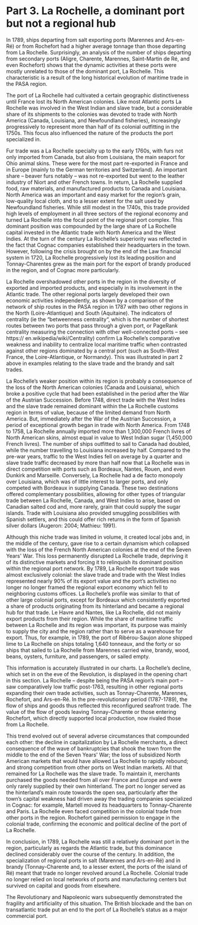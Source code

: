 

# Part 3. La Rochelle, a dominant port but not a regional hub

<Caller id="viz-principale-partie-3" step={3} />

In 1789, ships departing from salt exporting ports (Marennes and Ars-en-Ré) or from Rochefort had a higher average tonnage than those departing from La Rochelle. Surprisingly, an analysis of the number of ships departing from secondary ports (Aligre, Charente, Marennes, Saint-Martin de Ré, and even Rochefort) shows that the dynamic activities at these ports were mostly unrelated to those of the dominant port, La Rochelle. This characteristic is a result of the long historical evolution of maritime trade in the PASA region.

The port of La Rochelle had cultivated a certain geographic distinctiveness until France lost its North American colonies. Like most Atlantic ports La Rochelle was involved in the West Indian and slave trade, but a considerable share of its shipments to the colonies was devoted to trade with North America (Canada, Louisiana, and Newfoundland fisheries), increasingly progressively to represent more than half of its colonial outfitting in the 1750s. This focus also influenced the nature of the products the port specialized in.

Fur trade was a La Rochelle specialty up to the early 1760s, with furs not only imported from Canada, but also from Louisiana, the main seaport for Ohio animal skins. These were for the most part re-exported in France and in Europe (mainly to the German territories and Switzerland). An important share – beaver furs notably – was not re-exported but went to the leather industry of Niort and other French towns. In return, La Rochelle supplied food, raw materials, and manufactured products to Canada and Louisiana. North America was an important and easy market for the region’s grain, low-quality local cloth, and to a lesser extent for the salt used by Newfoundland fisheries. While still modest in the 1740s, this trade provided high levels of employment in all three sectors of the regional economy and turned La Rochelle into the focal point of the regional port complex. This dominant position was compounded by the large share of La Rochelle capital invested in the Atlantic trade with North America and the West Indies. At the turn of the century La Rochelle’s superiority was reflected in the fact that Cognac companies established their headquarters in the town. However, following the crisis brought on by the end of the Law financial system in 1720, La Rochelle progressively lost its leading position and Tonnay-Charentes grew as the main port for the export of brandy produced in the region, and of Cognac more particularly. 

<Caller id="viz-principale-partie-3" step={2} />

La Rochelle overshadowed other ports in the region in the diversity of exported and imported products, and especially in its involvement in the Atlantic trade. The other regional ports largely developed their own economic activities independently, as shown by a comparison of the network of ship routes in the PASA region in 1787 with two other regions in the North (Loire-Atlantique) and South (Aquitaine). The indicators of centrality (ie the “betweenness centrality“, which is the number of shortest routes between two ports that pass through a given port, or PageRank centrality measuring the connection with other well-connected ports – see https:// en.wikipedia/wiki/Centrality) confirm La Rochelle’s comparative weakness and inability to centralize local maritime traffic when contrasted against other regions dominated by a central port (such as South-West France, the Loire-Atlantique, or Normandy). This was illustrated in part 2 above in examples relating to the slave trade and the brandy and salt trades.

La Rochelle’s weaker position within its region is probably a consequence of the loss of the North American colonies (Canada and Louisiana), which broke a positive cycle that had been established in the period after the War of the Austrian Succession. Before 1748, direct trade with the West Indies and the slave trade remained dominant within the La Rochelle customs region in terms of value, because of the limited demand from North America. But, immediately after the War of the Austrian Succession, a period of exceptional growth began in trade with North America. From 1748 to 1758, La Rochelle annually imported more than 1,300,000 French livres of North American skins, almost equal in value to West Indian sugar (1,450,000 French livres). The number of ships outfitted to sail to Canada had doubled, while the number travelling to Louisiana increased by half. Compared to the pre-war years, traffic to the West Indies fell on average by a quarter and slave trade traffic decreased by more than half now that La Rochelle was in direct competition with ports such as Bordeaux, Nantes, Rouen, and even Dunkirk and Marseille. Conversely, La Rochelle had a de facto monopoly over Louisiana, which was of little interest to larger ports, and only competed with Bordeaux in supplying Canada. These two destinations offered complementary possibilities, allowing for other types of triangular trade between La Rochelle, Canada, and West Indies to arise, based on Canadian salted cod and, more rarely, grain that could supply the sugar islands. Trade with Louisiana also provided smuggling possibilities with Spanish settlers, and this could offer rich returns in the form of Spanish silver dollars (Augeron: 2004; Mathieu: 1991).

<Caller id="viz-principale-partie-3" step={3} />

Although this niche trade was limited in volume, it created local jobs and, in the middle of the century, gave rise to a certain dynamism which collapsed with the loss of the French North American colonies at the end of the Seven Years' War. This loss permanently disrupted La Rochelle trade, depriving it of its distinctive markets and forcing it to relinquish its dominant position within the regional port network. By 1789, La Rochelle export trade was almost exclusively colonial: the slave trade and trade with the West Indies represented nearly 90% of its export value and the port’s activities no longer no longer framed the regional export economy which fell to neighboring customs offices. La Rochelle’s profile was similar to that of other large colonial ports, except for Bordeaux which consistently exported a share of products originating from its hinterland and became a regional hub for that trade. Le Havre and Nantes, like La Rochelle, did not mainly export products from their region. While the share of maritime traffic between La Rochelle and its region was important, its purpose was mainly to supply the city and the region rather than to serve as a warehouse for export. Thus, for example, in 1789, the port of Ribérou-Saujon alone shipped lime to La Rochelle on ships totaling 1,640 tonneaux, and the forty or so ships that sailed to La Rochelle from Marennes carried wine, brandy, wood, beans, oysters, furniture, and passengers, or sailed empty.

This information is accurately illustrated in our charts. La Rochelle’s decline, which set in on the eve of the Revolution, is displayed in the opening chart in this section. La Rochelle – despite being the PASA region’s main port – saw comparatively low traffic post-1763, resulting in other regional ports expanding their own trade activities, such as Tonnay-Charente, Marennes, Rochefort, and Ars-en-Ré. In the pre-revolutionary period (1787-1789), the flow of ships and goods thus reflected this reconfigured seafront trade. The value of the flow of goods leaving Tonnay-Charente or those entering Rochefort, which directly supported local production, now rivaled those from La Rochelle.

This trend evolved out of several adverse circumstances that compounded each other: the decline in capitalization by La Rochelle merchants, a direct consequence of the wave of bankruptcies that shook the town from the middle to the end of the Seven Years' War; the loss of subsidized North American markets that would have allowed La Rochelle to rapidly rebound; and strong competition from other ports on West Indian markets. All that remained for La Rochelle was the slave trade. To maintain it, merchants purchased the goods needed from all over France and Europe and were only rarely supplied by their own hinterland. The port no longer served as the hinterland’s main route towards the open sea, particularly after the town’s capital weakness had driven away the trading companies specialized in Cognac: for example, Martell moved its headquarters to Tonnay-Charente and Paris. La Rochelle even faced competition in the colonial trade from other ports in the region. Rochefort gained permission to engage in the colonial trade, confirming the economic and political decline of the port of La Rochelle.

In conclusion, in 1789, La Rochelle was still a relatively dominant port in the region, particularly as regards the Atlantic trade, but this dominance declined considerably over the course of the century. In addition, the specialization of regional ports in salt (Marennes and Ars-en-Ré) and in brandy (Tonnay-Charente and, to a lesser extent, the ports of the island of Ré) meant that trade no longer revolved around La Rochelle. Colonial trade no longer relied on local networks of ports and manufacturing centers but survived on capital and goods from elsewhere.

<Caller id="partie-3-comparaison-exports-coloniaux" />

The Revolutionary and Napoleonic wars subsequently demonstrated the fragility and artificiality of this situation. The British blockade and the ban on transatlantic trade put an end to the port of La Rochelle’s status as a major commercial port. 



